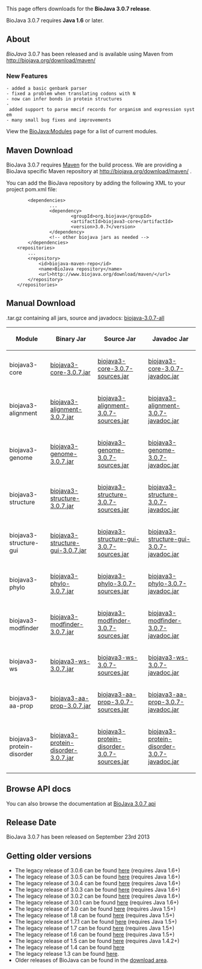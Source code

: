 This page offers downloads for the <b>BioJava 3.0.7 release</b>. 

BioJava 3.0.7 requires <b>Java 1.6</b> or later. 

== About ==
''BioJava'' 3.0.7 has been released and is available using Maven from
[http://biojava.org/download/maven/ http://biojava.org/download/maven/]

===New Features===

 - added a basic genbank parser
 - fixed a problem when translating codons with N
 - now can infer bonds in protein structures
 - added support to parse mmcif records for organism and expression system
 - many small bug fixes and improvements



View the [[BioJava:Modules]] page for a list of current modules.

== Maven Download ==
BioJava 3.0.7 requires [http://maven.apache.org/ Maven] for the build process. We are providing a BioJava specific Maven repository at http://biojava.org/download/maven/ .

You can add the BioJava repository by adding the following XML to your project pom.xml file:
<pre>
        <dependencies>
                ...
                <dependency>
                        <groupId>org.biojava</groupId>
                        <artifactId>biojava3-core</artifactId>
                        <version>3.0.7</version>
                </dependency>
                <!-- other biojava jars as needed -->
        </dependencies>
	<repositories>
		...
		<repository>
			<id>biojava-maven-repo</id>
			<name>BioJava repository</name>
			<url>http://www.biojava.org/download/maven/</url>			
		</repository>
	</repositories>
</pre>

== Manual Download ==

.tar.gz containing all jars, source and javadocs: [http://biojava.org/download/bj3.0.7/biojava-3.0.7-all.tar.gz biojava-3.0.7-all]

{|
|+
! Module
! Binary Jar
! Source Jar
! Javadoc Jar
|-
| biojava3-core 
| [http://biojava.org/download/maven/org/biojava/biojava3-core/3.0.7/biojava3-core-3.0.7.jar biojava3-core-3.0.7.jar] 
| [http://biojava.org/download/maven/org/biojava/biojava3-core/3.0.7/biojava3-core-3.0.7-sources.jar biojava3-core-3.0.7-sources.jar] 
| [http://biojava.org/download/maven/org/biojava/biojava3-core/3.0.7/biojava3-core-3.0.7-javadoc.jar biojava3-core-3.0.7-javadoc.jar]
|-
| biojava3-alignment 
| [http://biojava.org/download/maven/org/biojava/biojava3-alignment/3.0.7/biojava3-alignment-3.0.7.jar biojava3-alignment-3.0.7.jar] 
| [http://biojava.org/download/maven/org/biojava/biojava3-alignment/3.0.7/biojava3-alignment-3.0.7-sources.jar biojava3-alignment-3.0.7-sources.jar] 
| [http://biojava.org/download/maven/org/biojava/biojava3-alignment/3.0.7/biojava3-alignment-3.0.7-javadoc.jar biojava3-alignment-3.0.7-javadoc.jar]
|-
| biojava3-genome 
| [http://biojava.org/download/maven/org/biojava/biojava3-genome/3.0.7/biojava3-genome-3.0.7.jar biojava3-genome-3.0.7.jar] 
| [http://biojava.org/download/maven/org/biojava/biojava3-genome/3.0.7/biojava3-genome-3.0.7-sources.jar biojava3-genome-3.0.7-sources.jar] 
| [http://biojava.org/download/maven/org/biojava/biojava3-genome/3.0.7/biojava3-genome-3.0.7-javadoc.jar biojava3-genome-3.0.7-javadoc.jar]
|-
| biojava3-structure 
| [http://biojava.org/download/maven/org/biojava/biojava3-structure/3.0.7/biojava3-structure-3.0.7.jar biojava3-structure-3.0.7.jar] 
| [http://biojava.org/download/maven/org/biojava/biojava3-structure/3.0.7/biojava3-structure-3.0.7-sources.jar biojava3-structure-3.0.7-sources.jar] 
| [http://biojava.org/download/maven/org/biojava/biojava3-structure/3.0.7/biojava3-structure-3.0.7-javadoc.jar biojava3-structure-3.0.7-javadoc.jar]
|-
| biojava3-structure-gui 
| [http://biojava.org/download/maven/org/biojava/biojava3-structure-gui/3.0.7/biojava3-structure-gui-3.0.7.jar biojava3-structure-gui-3.0.7.jar] 
| [http://biojava.org/download/maven/org/biojava/biojava3-structure-gui/3.0.7/biojava3-structure-gui-3.0.7-sources.jar biojava3-structure-gui-3.0.7-sources.jar] 
| [http://biojava.org/download/maven/org/biojava/biojava3-structure-gui/3.0.7/biojava3-structure-gui-3.0.7-javadoc.jar biojava3-structure-gui-3.0.7-javadoc.jar]
|-
| biojava3-phylo 
| [http://biojava.org/download/maven/org/biojava/biojava3-phylo/3.0.7/biojava3-phylo-3.0.7.jar biojava3-phylo-3.0.7.jar] 
| [http://biojava.org/download/maven/org/biojava/biojava3-phylo/3.0.7/biojava3-phylo-3.0.7-sources.jar biojava3-phylo-3.0.7-sources.jar] 
| [http://biojava.org/download/maven/org/biojava/biojava3-phylo/3.0.7/biojava3-phylo-3.0.7-javadoc.jar biojava3-phylo-3.0.7-javadoc.jar]
|-
| biojava3-modfinder 
| [http://biojava.org/download/maven/org/biojava/biojava3-modfinder/3.0.7/biojava3-modfinder-3.0.7.jar biojava3-modfinder-3.0.7.jar] 
| [http://biojava.org/download/maven/org/biojava/biojava3-modfinder/3.0.7/biojava3-modfinder-3.0.7-sources.jar biojava3-modfinder-3.0.7-sources.jar] 
| [http://biojava.org/download/maven/org/biojava/biojava3-modfinder/3.0.7/biojava3-modfinder-3.0.7-javadoc.jar biojava3-modfinder-3.0.7-javadoc.jar]
|-
| biojava3-ws 
| [http://biojava.org/download/maven/org/biojava/biojava3-ws/3.0.7/biojava3-ws-3.0.7.jar biojava3-ws-3.0.7.jar] 
| [http://biojava.org/download/maven/org/biojava/biojava3-ws/3.0.7/biojava3-ws-3.0.7-sources.jar biojava3-ws-3.0.7-sources.jar] 
| [http://biojava.org/download/maven/org/biojava/biojava3-ws/3.0.7/biojava3-ws-3.0.7-javadoc.jar biojava3-ws-3.0.7-javadoc.jar]
|-
| biojava3-aa-prop 
| [http://biojava.org/download/maven/org/biojava/biojava3-aa-prop/3.0.7/biojava3-aa-prop-3.0.7.jar biojava3-aa-prop-3.0.7.jar] 
| [http://biojava.org/download/maven/org/biojava/biojava3-aa-prop/3.0.7/biojava3-aa-prop-3.0.7-sources.jar biojava3-aa-prop-3.0.7-sources.jar] 
| [http://biojava.org/download/maven/org/biojava/biojava3-aa-prop/3.0.7/biojava3-aa-prop-3.0.7-javadoc.jar biojava3-aa-prop-3.0.7-javadoc.jar]
|-
| biojava3-protein-disorder 
| [http://biojava.org/download/maven/org/biojava/biojava3-protein-disorder/3.0.7/biojava3-protein-disorder-3.0.7.jar biojava3-protein-disorder-3.0.7.jar] 
| [http://biojava.org/download/maven/org/biojava/biojava3-protein-disorder/3.0.7/biojava3-protein-disorder-3.0.7-sources.jar biojava3-protein-disorder-3.0.7-sources.jar] 
| [http://biojava.org/download/maven/org/biojava/biojava3-protein-disorder/3.0.7/biojava3-protein-disorder-3.0.7-javadoc.jar biojava3-protein-disorder-3.0.7-javadoc.jar]

|}

== Browse API docs ==
You can also browse the documentation at [http://www.biojava.org/docs/api3.0.7/ BioJava 3.0.7 api]

==Release Date==
BioJava 3.0.7 has been released on September 23rd 2013

== Getting older versions ==

* The legacy release of 3.0.6 can be found [[BioJava:Download 3.0.6|here]] (requires Java 1.6+)
* The legacy release of 3.0.5 can be found [[BioJava:Download 3.0.5|here]] (requires Java 1.6+)
* The legacy release of 3.0.4 can be found [[BioJava:Download 3.0.4|here]] (requires Java 1.6+)
* The legacy release of 3.0.3 can be found [[BioJava:Download 3.0.3|here]] (requires Java 1.6+)
* The legacy release of 3.0.2 can be found [[BioJava:Download 3.0.2|here]] (requires Java 1.6+)
* The legacy release of 3.0.1 can be found [[BioJava:Download 3.0.1|here]] (requires Java 1.6+)
* The legacy release of 3.0 can be found [[BioJava:Download 3.0|here]] (requires Java 1.5+)
* The legacy release of 1.8 can be found [[BioJava:Download 1.8|here]] (requires Java 1.5+)
* The legacy release of 1.7.1 can be found [[BioJava:Download 1.7.1|here]] (requires Java 1.5+)
* The legacy release of 1.7 can be found [[BioJava:Download 1.7|here]] (requires Java 1.5+)
* The legacy release of 1.6 can be found [[BioJava:Download 1.6|here]] (requires Java 1.5+)
* The legacy release of 1.5 can be found [[BioJava:Download 1.5|here]] (requires Java 1.4.2+)
* The legacy release of 1.4 can be found [[BioJava:Download 1.4|here]]
* The legacy release 1.3 can be found [[BioJava:Download 1.3|here]].
* Older releases of BioJava can be found in the [http://www.biojava.org/download/ download area].
